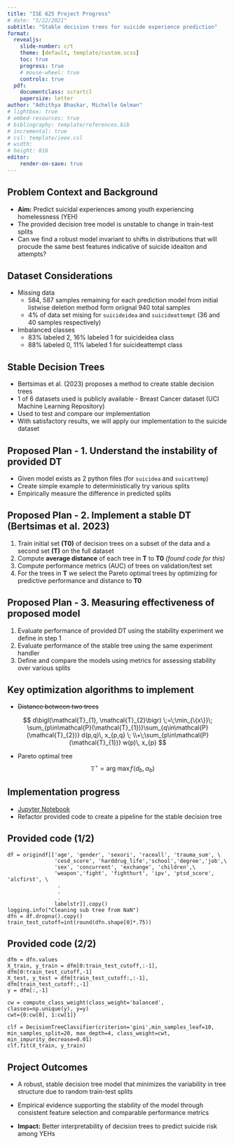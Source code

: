 ```yaml
---
title: "ISE 625 Project Progress"
# date: "5/22/2021"
subtitle: "Stable decision trees for suicide experience prediction"
format: 
  revealjs:
    slide-number: c/t
    theme: [default, template/custom.scss]
    toc: true
    progress: true
    # mouse-wheel: true
    controls: true
  pdf:
    documentclass: scrartcl
    papersize: letter
author: "Adhithya Bhaskar, Michelle Gelman"
# lightbox: true
# embed-resources: true
# bibliography: template/references.bib
# incremental: true
# csl: template/ieee.csl
# width: 
# height: 816
editor:
    render-on-save: true
---
```


## Problem Context and Background
- **Aim:** Predict suicidal experiences among youth experiencing homelessness (YEH)
- The provided decision tree model is unstable to change in train-test splits
- Can we find a robust model invariant to shifts in distributions that will procude the same best features indicative of suicide ideaiton and attempts?

## Dataset Considerations
- Missing data
    - 584, 587 samples remaining for each prediction model from initial listwise deletion method form oriignal 940 total samples
    - 4% of data set mising for `suicideidea` and `suicideattempt` (36 and 40 samples respectively)
- Imbalanced classes
    - 83% labeled 2, 16% labeled 1 for suicideidea class
    - 88% labeled 0, 11% labeled 1 for suicideattempt class 


## Stable Decision Trees
- Bertsimas et al. (2023) proposes a method to create stable decision trees
- 1 of 6 datasets used is publicly available - Breast Cancer dataset (UCI Machine Learning Repository)
- Used to test and compare our implementation
- With satisfactory results, we will apply our implementation to the suicide dataset

## Proposed Plan - [1. Understand the instability of provided DT]{.highlighted}
- Given model exists as 2 python files (for `suicidea` and `suicattemp`)
- Create simple example to deterministically try various splits
- Empirically measure the difference in predicted splits

## Proposed Plan - [2. Implement a stable DT (Bertsimas et al. 2023)]{.highlighted}
1. Train initial set **(T0)** of decision trees on a subset of the data and a second set **(T)** on the full dataset
3. Compute **average distance** of each tree in **T** to **T0** *(found code for this)*
4. Compute performance metrics (AUC) of trees on validation/test set
5. For the trees in **T** we select the Pareto optimal trees by optimizing for predictive performance and distance to **T0**

## Proposed Plan - [3. Measuring effectiveness of proposed model]{.highlighted}
1. Evaluate performance of provided DT using the stability experiment we define in step 1
2. Evaluate performance of the stable tree using the same experiment handler
3. Define and compare the models using metrics for assessing stability over various splits 

## Key optimization algorithms to implement
- ~~Distance between two trees~~

$$
d\bigl(\mathcal{T}_{1}, \mathcal{T}_{2}\bigr) 
\;=\;\min_{\{x\}}\;
\sum_{p\in\mathcal{P}(\mathcal{T}_{1})}\sum_{q\in\mathcal{P}(\mathcal{T}_{2})} d(p,q)\, x_{p,q}
\;
\\+\;\sum_{p\in\mathcal{P}(\mathcal{T}_{1})} w(p)\, x_{p}
$$

- Pareto optimal tree
$$\mathbb{T}^{\star}=\arg\!\mathrm{max}\,f\!\left(d_{b},\alpha_{b}\right)\!$$

## Implementation progress

- [Jupyter Notebook](http://localhost:6570/)
- Refactor provided code to create a pipeline for the stable decision tree

## Provided code (1/2)

```.python
df = origindf[['age', 'gender', 'sexori', 'raceall', 'trauma_sum', \
               'cesd_score', 'harddrug_life','school','degree','job',\
               'sex', 'concurrent', 'exchange', 'children',\
               'weapon','fight', 'fighthurt', 'ipv', 'ptsd_score', 'alcfirst', \
                .
                .
                .
               labelstr]].copy()
logging.info("Cleaning sub tree from NaN")
dfn = df.dropna().copy()
train_test_cutoff=int(round(dfn.shape[0]*.75))
```

## Provided code (2/2)
```.python
dfm = dfn.values
X_train, y_train = dfm[0:train_test_cutoff,:-1], dfm[0:train_test_cutoff,-1]
X_test, y_test = dfm[train_test_cutoff:,:-1], dfm[train_test_cutoff:,-1]
y = dfm[:,-1]

cw = compute_class_weight(class_weight='balanced', classes=np.unique(y), y=y)
cwt={0:cw[0], 1:cw[1]}

clf = DecisionTreeClassifier(criterion='gini',min_samples_leaf=10, min_samples_split=20, max_depth=4, class_weight=cwt, min_impurity_decrease=0.01)
clf.fit(X_train, y_train)
```

## Project Outcomes
- A robust, stable decision tree model that minimizes the variability in tree structure due to random train-test splits
- Empirical evidence supporting the stability of the model through consistent feature selection and comparable performance metrics

- **Impact:** Better interpretability of decision trees to predict suicide risk among YEHs

<!-- The project proposal and presentation will be evaluated based on the following criteria:
    Relevance to class topic
    Clarity of the project proposal (1 page) and presentation.
    Feasibility of the proposed work based on data availability and proposed plan for solving the problem.
    Potential for social impact. -->

<!-- ### Proposal Outline
## 1. Problem Context and Background
## 2. Pre-processing Data

- Dataset Considerations
- Compare/contrast old pre-processing steps with new proposal

## 3. Data Analysis      
- Criteria for Ideal deal dataset
- Defining Stability
- Defining Generalizability
- Defining Fairness
## 3. Model Background
- Literature Review
- Hyperparameter Considerations
- Mathematical Formulation
## 1. Implementation
-  Defining Tree Pipeline  
- Mathematical Details
## 4. Training ML Model
## 5. Testing and Results 
## 6. Discussion 
## 7. Future Work -->
<!-- https://quarto.org/docs/presentations/ -->
